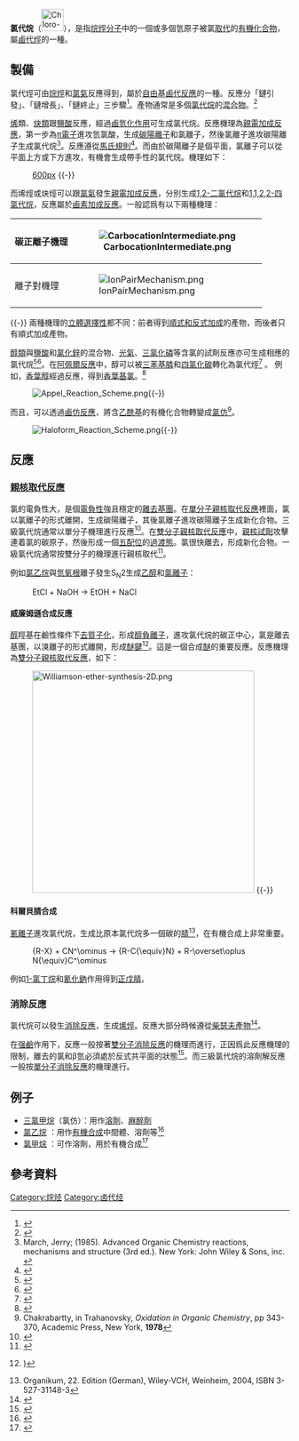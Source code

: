 '''氯代烷'''（[[File:Chloro-group.svg|40px]]），是指[[烷烃|烷烴]][[分子|分子]]中的一個或多個氫原子被氯[[取代|取代]]的[[有机化合物|有機化合物]]，屬[[卤代烃|鹵代烴]]的一種。

== 製備 ==
氯代烴可由[[烷烃|烷烴]]和[[氯气|氯氣]]反應得到，屬於[[自由基取代反應|自由基鹵代反應]]的一種。反應分「鏈引發」、「鏈增長」、「鏈終止」三步驟<ref>{{cite web |author1=Dr. Ian Hunt, |title=Chapter 4: Alcohols and Alkyl Halides |url=https://www.chem.ucalgary.ca/courses/351/Carey5th/Ch04/ch4-4-2.html |accessdate=2021-07-28 |language=en |quote=Note that it contains three distinct type of steps |archive-date=2021-07-28 |archive-url=https://web.archive.org/web/20210728154015/https://www.chem.ucalgary.ca/courses/351/Carey5th/Ch04/ch4-4-2.html |dead-url=no }}</ref>。產物通常是多個[[氯代烷|氯代烷]]的[[混合物|混合物]]。<ref>{{cite journal|journal=Industrial & Engineering Chemistry|volume=28|issue=3|language=en|issn=0019-7866|date=1936-03|pages=333–339|doi=10.1021/ie50315a017|url=https://pubs.acs.org/doi/abs/10.1021/ie50315a017|title=Chlorination of Paraffins 1|accessdate=2020-07-12|author=H. B. Hass, E. T. McBee, Paul Weber|archive-date=2021-08-04|archive-url=https://web.archive.org/web/20210804143345/https://pubs.acs.org/doi/abs/10.1021/ie50315a017|dead-url=no}}</ref>


[[烯烃|烯]]類、[[炔烃|炔類]]跟[[盐酸|鹽酸]]反應，經過[[鹵氫化作用|鹵氫化作用]]可生成氯代烷。反應機理為[[亲电加成反应|親電加成反應]]，第一步為[[π電子|π電子]]進攻氫氯酸，生成[[碳正离子|碳陽離子]]和氯離子，然後氯離子進攻碳陽離子生成氯代烷<ref>March, Jerry; (1985). Advanced Organic Chemistry reactions, mechanisms and structure (3rd ed.). New York: John Wiley & Sons, inc. {{ISBN|0-471-85472-7}}</ref>。反應遵從[[馬氏規則|馬氏規則]]<ref>{{cite journal|journal=Journal of Catalysis|volume=252|issue=1|language=en|date=2007-11-15|pages=23–29|doi=10.1016/j.jcat.2007.09.002|url=https://linkinghub.elsevier.com/retrieve/pii/S0021951707003442|title=Selective formation of chloroethane by the hydrochlorination of ethene using zinc catalysts|accessdate=2020-07-12|author=M Conte, T Davies, A Carley, A Herzing, C Kiely, G Hutchings|archive-date=2018-07-02|archive-url=https://web.archive.org/web/20180702000554/https://linkinghub.elsevier.com/retrieve/pii/S0021951707003442|dead-url=no}}</ref>。而由於碳陽離子是個平面，氯離子可以從平面上方或下方進攻，有機會生成帶手性的氯代烷。機理如下：
:[[file:Electrophilic_addition_of_HCl.png|600px]] {{-}}

而烯烴或炔烴可以跟[[氯氣|氯氣]]發生[[親電加成反應|親電加成反應]]，分別生成[[1,2-二氯代烷|1,2-二氯代烷]]和[[1,1,2,2-四氯代烷|1,1,2,2-四氯代烷]]，反應屬於[[鹵素加成反應|鹵素加成反應]]。一般認爲有以下兩種機理：

{|class="wikitable" align="center" style="text-align:center"
|-
!碳正離子機理
|[[File:CarbocationIntermediate.png|center]]
|-
!離子對機理
|[[File:IonPairMechanism.png|center]]
|}
{{-}}
兩種機理的[[立體選擇性|立體選擇性]]都不同：前者得到[[順式和反式加成|順式和反式加成]]的產物，而後者只有順式加成產物。

[[醇|醇類]]與[[盐酸|鹽酸]]和[[氯化鋅|氯化鋅]]的混合物、[[光气|光氣]]、[[三氯化磷|三氯化磷]]等含氯的試劑反應亦可生成相應的氯代烷<ref>{{cite book |author1=邢其毅 |author2=裴堅 |author3=裴偉偉 |author4=徐瑞秋 |title=基礎有機化學 |publisher=北京大學出版社 |isbn=9787301272121 |page=285 |accessdate=2021-07-28 |language=中文 |chapter=醇羥基轉換爲鹵原子的反應}}</ref><ref>{{Cite book|title=有机化学第七版|last=吕以仙|first=有机化学第七版|publisher=人民卫生出版社|year=2008年|isbn=|location=|pages=313}}</ref>。在[[阿佩爾反應|阿佩爾反應]]中，醇可以被[[三苯基膦|三苯基膦]]和[[四氯化碳|四氯化碳]]轉化為氯代烴<ref>{{cite journal en
 | title = Tertiary Phosphane/Tetrachloromethane, a Versatile Reagent for Chlorination, Dehydration, and P-N Linkage
 | author = Rolf Appel    
 | journal = Angewandte Chemie International Edition in English 
 | volume = 14
 | issue = 12
 | pages = 801–811 
 | year = 1975
 | url =  
 | doi = 10.1002/anie.197508011}}</ref>
。
例如，[[香叶醇|香葉醇]]經過反應，得到[[香叶基氯|香葉基氯]]。<ref>{{OrgSynth | author = Jose G. Calzada and John Hooz | title = Geranyl chloride| collvol = 6 | collvolpages = 634 | prep = cv6p0634}}</ref>

:[[File:Appel_Reaction_Scheme.png|center]]{{-}}


而且，可以透過[[鹵仿反應|鹵仿反應]]，將含[[乙酰基|乙酰基]]的有機化合物轉變成[[氯仿|氯仿]]<ref>Chakrabartty, in Trahanovsky, ''Oxidation in Organic Chemistry'', pp 343-370, Academic Press, New York, '''1978'''</ref>。
:[[Image:Haloform_Reaction_Scheme.png|center]]{{-}}

== 反應 ==
===[[双分子亲核取代反应|親核取代反應]]===
氯的電負性大，是個[[电负性|電負性]]強且穩定的[[离去基团|離去基團]]。在[[单分子亲核取代反应|單分子親核取代反應]]裡面，氯以氯離子的形式離開，生成碳陽離子，其後氯離子進攻碳陽離子生成新化合物。三級氯代烷通常以單分子機理進行反應<ref>{{cite web |title=SN1 and SN2 Reactions |url=https://web.iit.edu/sites/web/files/departments/academic-affairs/academic-resource-center/pdfs/SN1_SN2.pdf |accessdate=2021-07-28 |language=en |format=pdf |archive-date=2019-05-12 |archive-url=https://web.archive.org/web/20190512112006/https://web.iit.edu/sites/web/files/departments/academic-affairs/academic-resource-center/pdfs/SN1_SN2.pdf |dead-url=no }}</ref>。在[[双分子亲核取代反应|雙分子親核取代反應]]中，[[亲核体|親核試劑]]攻擊連着氯的碳原子，然後形成一個[[配位数|五配位]]的[[过渡态|過渡態]]。氯很快離去，形成新化合物。一級氯代烷通常按雙分子的機理進行親核取代<ref>{{cite web |title=8.4 Comparison and Competition Between SN1, SN2, E1 and E2 |url=https://kpu.pressbooks.pub/organicchemistry/chapter/8-4-comparison-and-competition-between-sn1-sn2-e1-and-e2/ |publisher=Pressbooks |accessdate=2021-07-28 |language=en |archive-date=2021-07-28 |archive-url=https://web.archive.org/web/20210728181552/https://kpu.pressbooks.pub/organicchemistry/chapter/8-4-comparison-and-competition-between-sn1-sn2-e1-and-e2/ |dead-url=no }}</ref>。

例如[[氯乙烷|氯乙烷]]與[[氢氧根|氫氧根]]離子發生S<sub>N</sub>2生成[[乙醇|乙醇]]和[[氯化物|氯離子]]：
:EtCl + NaOH → EtOH + NaCl

====威廉姆遜合成反應====
{{main|威廉姆遜合成反應}}
[[醇|醇]]羥基在鹼性條件下[[去質子化|去質子化]]，形成[[醇負離子|醇負離子]]，進攻氯代烷的碳正中心，氯是離去基團，以溴離子的形式離開，形成[[醚鍵|醚鍵]]<ref>{{cite journal
 | author =
 | title = Theory of Aetherification
 | journal = Philosophical Magazine 
 | volume = 37
 | pages = 350–356
 | year = 1850}})</ref>。這是一個合成[[醚|醚]]的重要反應。反應機理為[[雙分子親核取代反應|雙分子親核取代反應]]，如下：
:[[File:Williamson-ether-synthesis-2D.png|400px]] {{-}}
====科爾貝腈合成====
{{main|科爾貝腈合成}}
[[氰離子|氰離子]]進攻氯代烷，生成比原本氯代烷多一個碳的[[腈|腈]]<ref>Organikum, 22. Edition (German), Wiley-VCH, Weinheim, 2004, ISBN 3-527-31148-3</ref>，在有機合成上非常重要。
:<ce title="Kolbe腈合成">{R-X} + CN^\ominus -> {R-C{\equiv}N} + R-\overset\oplus N{\equiv}C^\ominus</ce>
例如[[1-氯丁烷|1-氯丁烷]]和[[氰化鈉|氰化鈉]]作用得到[[正戊腈|正戊腈]]。

===消除反應===
氯代烷可以發生[[消除反應|消除反應]]，生成[[烯烴|烯烴]]。反應大部分時候遵從[[查依采夫规则|柴瑟夫產物]]<ref>{{cite journal |last1=Saytzeff |first1=Alexander |year=1875 |title=Zur Kenntniss der Reihenfolge der Analgerung und Ausscheidung der Jodwasserstoffelemente in organischen Verbindungen |journal=[[Liebigs_Annalen|Justus Liebigs Annalen der Chemie]] |volume=179 |issue=3 |pages=296–301 |doi=10.1002/jlac.18751790304 }}</ref>。

在[[强鹼|强鹼]]作用下，反應一般按著[[雙分子消除反應|雙分子消除反應]]的機理而進行，正因爲此反應機理的限制，離去的氯和β氫必須處於反式共平面的狀態<ref>{{Cite book | author = David R. Klein | title = 有機化學天堂秘笈 | location = Taiwan | publisher = 天下遠見出版股份有限公司 | date = Oct 19, 2007 | pages = 302~309 |ISBN =978-986-216-008-4| accessdate = Jan 28, 2010 | language= zh-hk }} </ref>。而三級氯代烷的溶劑解反應一般按[[單分子消除反應|單分子消除反應]]的機理進行。

== 例子 ==

* [[氯仿|三氯甲烷]]（氯仿）：用作[[溶劑|溶劑]]、[[麻醉劑|麻醉劑]]
* [[氯乙烷|氯乙烷]] ：用作[[有機合成|有機合成]]中間體、溶劑等<ref>{{cite web |title=Chloroethane |url=https://pubchem.ncbi.nlm.nih.gov/compound/6337#section=Uses |website=pubChem |accessdate=2021-08-04 |language=en |quote=CHEMICAL INTERMEDIATE;Refrigerant, solvent, alkylating agent, starting point in the mfr of tetraethyl lead, topical anesthetic |archive-date=2021-12-25 |archive-url=https://web.archive.org/web/20211225160311/https://pubchem.ncbi.nlm.nih.gov/compound/6337#section=Uses |dead-url=no }}</ref>
* [[氯甲烷|氯甲烷]] ：可作溶劑，用於有機合成<ref>{{cite web |title=一氯甲烷 |url=https://www.chemicalbook.com/ProductChemicalPropertiesCB9673584.htm |website=chemicalbook |accessdate=2021-08-04 |language=中文 |quote=有机合成的重要原料。用作有机合成中的溶剂。 |archive-date=2021-08-04 |archive-url=https://web.archive.org/web/20210804142921/https://www.chemicalbook.com/ProductChemicalPropertiesCB9673584.htm |dead-url=no }}</ref>

==參考資料==
{{reflist}}

[[Category:烷烃|Category:烷烃]]
[[Category:卤代烃|Category:卤代烃]]